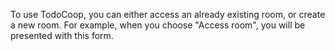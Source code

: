 To use TodoCoop, you can either access an already existing room, or create a new room. For example, when you choose "Access room", you will be presented with this form.

<Demo>
  <HowToUseRoomAccess />
</Demo>

